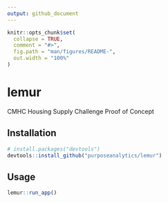```yaml
---
output: github_document
---
```


<!-- README.md is generated from README.Rmd. Please edit that file -->

```r
knitr::opts_chunk$set(
  collapse = TRUE,
  comment = "#>",
  fig.path = "man/figures/README-",
  out.width = "100%"
)
```

# lemur

CMHC Housing Supply Challenge Proof of Concept

## Installation

``` r
# install.packages("devtools")
devtools::install_github("purposeanalytics/lemur")
```

## Usage

```r
lemur::run_app()
```
